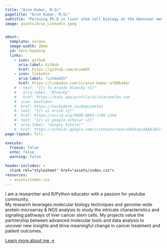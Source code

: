 ```yaml
---
title: "Arun Kumar, M.Sc"
pagetitle: "Arun Kumar, M.Sc"
subtitle: "Persuing Ph.D in liver stem cell biology at the Hannvoer medical school"
image: assets/Arun_Linkedln.jpeg


about:
  template: solana
  image-width: 28em
  id: hero-heading
  links:
    - icon: github
      aria-label: GitHub
      href: https://github.com/arunmhh
    - icon: linkedin
      aria-label: "LinkedIn"
      href: https://linkedin.com/in/arun-kumar-a7896a44/
    # - text: "{{< fa brands bluesky >}}" 
    #   aria-label: "Bluesky"
    #   href: https://bsky.app/profile/silviacanelon.com
    #- icon: mastodon
    #  href: https://hachyderm.io/@spcanelon
    #- text: "{{< ai orcid >}}"
    #  href: https://orcid.org/0000-0003-1709-1394
    #- text: "{{< ai google-scholar >}}"
    #  aria-label: "Google Scholar"
    #  href: https://scholar.google.com/citations?user=GAzkvpcAAAAJ&hl=en&oi=ao
page-layout: full

execute: 
  freeze: false
  echo: false
  warning: false

header-includes: >
  <link rel="stylesheet" href="assets/index.css">
resources:
  - assets/index.css
---
```


::: {#hero-heading}
I am a researcher and R/Python educator with a passion for youtube community.<br>My research leverages molecular biology techniques and genome-wide protein microarray & NGS analysis to study the intricate characteristics and signaling pathways of liver cancer stem cells. My projects value the partnership between advanced molecular tools and data analysis to uncover new insights and drive meaningful change in cancer treatment and patient outcomes.

[Learn more about me →](/about){.about-links .subtitle}
:::

```{}
```
